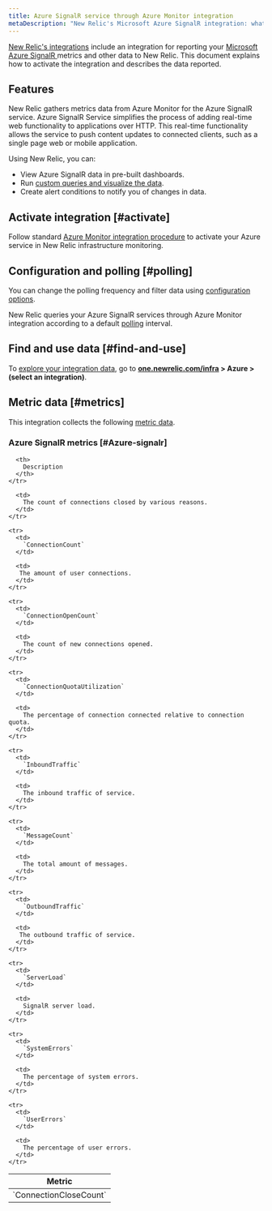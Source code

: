 ```yaml
---
title: Azure SignalR service through Azure Monitor integration
metaDescription: "New Relic's Microsoft Azure SignalR integration: what data it reports and how to enable it."
---
```


[New Relic's integrations](/docs/infrastructure/integrations-getting-started/getting-started/introduction-infrastructure-integrations) include an integration for reporting your [Microsoft Azure SignalR ](https://learn.microsoft.com/en-us/azure/azure-signalr/) metrics and other data to New Relic. This document explains how to activate the integration and describes the data reported.

## Features

New Relic gathers metrics data from Azure Monitor for the Azure SignalR service. Azure SignalR Service simplifies the process of adding real-time web functionality to applications over HTTP. This real-time functionality allows the service to push content updates to connected clients, such as a single page web or mobile application.

Using New Relic, you can:

* View Azure SignalR data in pre-built dashboards.
* Run [custom queries and visualize the data](/docs/infrastructure/integrations-getting-started/getting-started/use-integration-data-new-relic-insights).
* Create alert conditions to notify you of changes in data.

## Activate integration [#activate]

Follow standard [Azure Monitor integration procedure](/docs/infrastructure/microsoft-azure-integrations/azure-integrations-list/azure-monitor) to activate your Azure service in New Relic infrastructure monitoring.

## Configuration and polling [#polling]

You can change the polling frequency and filter data using [configuration options](/docs/infrastructure/microsoft-azure-integrations/azure-integrations-list/azure-monitor/#settings).

New Relic queries your Azure SignalR services through Azure Monitor integration according to a default [polling](/docs/infrastructure/microsoft-azure-integrations/azure-integrations-list/azure-monitor/#settings) interval.

## Find and use data [#find-and-use]

To [explore your integration data](/docs/infrastructure/integrations/find-use-infrastructure-integration-data), go to **[one.newrelic.com/infra](https://one.newrelic.com/infra) > Azure > (select an integration)**.

## Metric data [#metrics]

This integration collects the following [metric data](/docs/infrastructure/integrations-getting-started/getting-started/understand-integration-data-data-types#metric).

### Azure SignalR metrics [#Azure-signalr]

<table>
  <thead>
    <tr>
      <th style={{ width: "300px" }}>
        Metric
      </th>

      <th>
        Description
      </th>
    </tr>
  </thead>

  <tbody>
    <tr>
      <td>
        `ConnectionCloseCount`
      </td>

      <td>
        The count of connections closed by various reasons.
      </td>
    </tr>

    <tr>
      <td>
        `ConnectionCount`
      </td>

      <td>
       The amount of user connections.
      </td>
    </tr>

    <tr>
      <td>
        `ConnectionOpenCount`
      </td>

      <td>
        The count of new connections opened.
      </td>
    </tr>

    <tr>
      <td>
        `ConnectionQuotaUtilization`
      </td>

      <td>
        The percentage of connection connected relative to connection quota.
      </td>
    </tr>

    <tr>
      <td>
        `InboundTraffic`
      </td>

      <td>
        The inbound traffic of service.
      </td>
    </tr>

    <tr>
      <td>
        `MessageCount`
      </td>

      <td>
        The total amount of messages.
      </td>
    </tr>

    <tr>
      <td>
        `OutboundTraffic`
      </td>

      <td>
       The outbound traffic of service.
      </td>
    </tr>

    <tr>
      <td>
        `ServerLoad`
      </td>

      <td>
        SignalR server load.
      </td>
    </tr>

    <tr>
      <td>
        `SystemErrors`
      </td>

      <td>
        The percentage of system errors.
      </td>
    </tr>

    <tr>
      <td>
        `UserErrors`
      </td>

      <td>
        The percentage of user errors.
      </td>
    </tr>
  </tbody>
</table>
